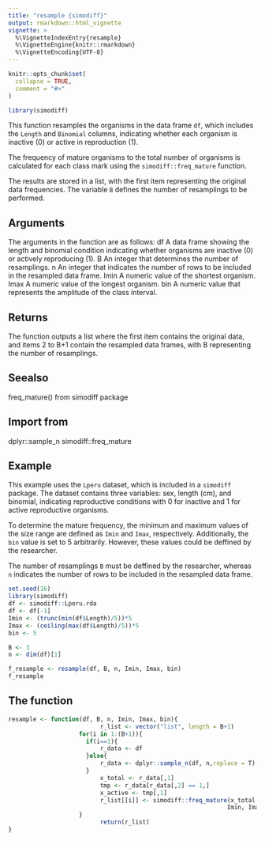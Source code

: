 ```yaml
---
title: "resample {simodiff}"
output: rmarkdown::html_vignette
vignette: >
  %\VignetteIndexEntry{resample}
  %\VignetteEngine{knitr::rmarkdown}
  %\VignetteEncoding{UTF-8}
---
```


```r
knitr::opts_chunk$set(
  collapse = TRUE,
  comment = "#>"
)
```

```r
library(simodiff)
```

This function resamples the organisms in the data frame `df`, which
includes the `Length` and `Binomial` columns, indicating whether each organism is
inactive (0) or active in reproduction (1).

The frequency of mature organisms to the total number of organisms is calculated
for each class mark using the `simodiff::freq_mature` function.

The results are stored in a list, with the first item representing the original data frequencies. The variable `B` defines the number of resamplings to be performed.

## Arguments

The arguments in the function are as follows:
    df   A data frame showing the length and binomial condition indicating
          whether organisms are inactive (0) or actively reproducing (1).
    B    An integer that determines the number of resamplings.
    n    An integer that indicates the number of rows to be included in the
          resampled data frame.
    Imin A numeric value of the shortest organism.
    Imax A numeric value of the longest organism.
    bin  A numeric value that represents the amplitude of the class interval.

## Returns

The function outputs a list where the first item contains the original data, and items 2 to B+1 contain the resampled data frames, with B representing the number of resamplings.

## Seealso
freq_mature() from simodiff package

## Import from
dplyr::sample_n
simodiff::freq_mature

## Example

This example uses the `Lperu` dataset, which is included in a `simodiff` package.
The dataset contains three variables: sex, length (cm), and binomial, indicating
reproductive conditions with 0 for inactive and 1 for active reproductive organisms.

To determine the mature frequency, the minimum and maximum values of the size range are defined as `Imin` and `Imax`, respectively. Additionally, the `bin` value is set to 5 arbitrarily. However, these values could be deffined by the researcher.

The number of resamplings `B` must be deffined by the researcher, whereas `n`
indicates the number of rows to be included in the resampled data frame.


```r
set.seed(16)
library(simodiff)
df <- simodiff::Lperu.rda
df <- df[-1]
Imin <- (trunc(min(df$Length)/5))*5
Imax <- (ceiling(max(df$Length)/5))*5
bin <- 5

B <- 3
n <- dim(df)[1]

f_resample <- resample(df, B, n, Imin, Imax, bin)
f_resample
```

## The function
```r
resample <- function(df, B, n, Imin, Imax, bin){
                          r_list <- vector("list", length = B+1)
                    for(i in 1:(B+1)){
                      if(i==1){
                          r_data <- df
                      }else{
                          r_data <- dplyr::sample_n(df, n,replace = T)
                      }
                          x_total <- r_data[,1]
                          tmp <- r_data[r_data[,2] == 1,]
                          x_active <- tmp[,1]
                          r_list[[i]] <- simodiff::freq_mature(x_total, x_active,
                                                              Imin, Imax, bin)
                    }
                          return(r_list)
}

```

